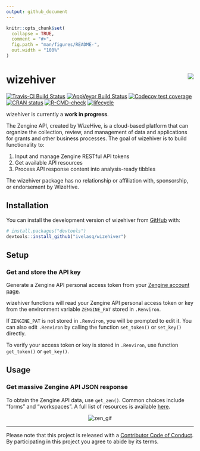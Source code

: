 ```yaml
---
output: github_document
---
```


<!-- README.md is generated from README.Rmd. Please edit that file -->

```r
knitr::opts_chunk$set(
  collapse = TRUE,
  comment = "#>",
  fig.path = "man/figures/README-",
  out.width = "100%"
)
```
# wizehiver <img src= "https://image.ibb.co/hkekzT/hex_Sticker_nospot_copy.png" align = "right" />

[![Travis-CI Build Status](https://travis-ci.org/ivelasq/wizehiver.svg?branch=master)](https://travis-ci.org/ivelasq/wizehiver)
[![AppVeyor Build Status](https://ci.appveyor.com/api/projects/status/github/ivelasq/wizehiver?branch=master&svg=true)](https://ci.appveyor.com/project/ivelasq/wizehiver)
[![Codecov test coverage](https://codecov.io/gh/ivelasq/wizehiver/branch/master/graph/badge.svg)](https://codecov.io/gh/ivelasq/wizehiver?branch=master)
[![CRAN status](https://www.r-pkg.org/badges/version/wizehiver)](https://cran.r-project.org/package=wizehiver)
[![R-CMD-check](https://github.com/ivelasq/wizehiver/workflows/R-CMD-check/badge.svg)](https://github.com/ivelasq/wizehiver/actions)
[![lifecycle](https://img.shields.io/badge/lifecycle-experimental-orange.svg)](https://www.tidyverse.org/lifecycle/#experimental)

wizehiver is currently a **work in progress**.

The Zengine API, created by WizeHive, is a cloud-based platform that can organize the collection, review, and management of data and applications for grants and other business processes. The goal of wizehiver is to build functionality to:

1. Input and manage Zengine RESTful API tokens
2. Get available API resources
3. Process API response content into analysis-ready tibbles

The wizehiver package has no relationship or affiliation with, sponsorship, or endorsement by WizeHive.

## Installation

You can install the development version of wizehiver from [GitHub](https://github.com/) with:

``` r
# install.packages("devtools")
devtools::install_github("ivelasq/wizehiver")
```

## Setup

### Get and store the API key

Generate a Zengine API personal access token from your [Zengine account page](https://platform.zenginehq.com/account/developer).

wizehiver functions will read your Zengine API personal access token or key from the environment variable `ZENGINE_PAT` stored in `.Renviron`.

If `ZENGINE_PAT` is not stored in `.Renviron`, you will be prompted to edit it. You can also edit `.Renviron` by calling the function `set_token()` or `set_key()` directly.

To verify your access token or key is stored in `.Renviron`, use function `get_token()` or `get_key()`.

## Usage

### Get massive Zengine API JSON response

To obtain the Zengine API data, use `get_zen()`. Common choices include "forms" and "workspaces". A full list of resources is available [here](https://zenginehq.github.io/developers/rest-api/resources/).

<p align="center">
  <img src="https://media.giphy.com/media/pkzecz3ucmVaw/giphy.gif" alt="zen_gif">
</p>


---
Please note that this project is released with a [Contributor Code of Conduct](CODE_OF_CONDUCT.md).
By participating in this project you agree to abide by its terms.

